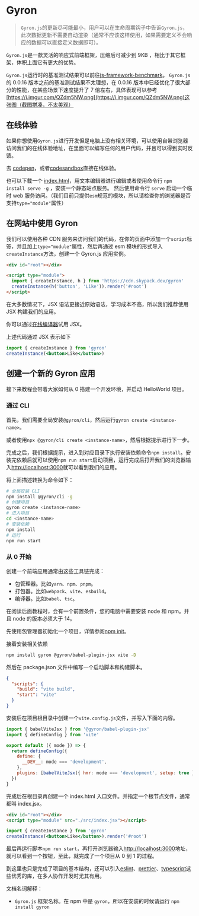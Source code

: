 # Gyron

> `Gyron.js`的更新尽可能最小，用户可以在生命周期钩子中告诉`Gyron.js`，此次数据更新不需要自动渲染（通常不应该这样使用，如果需要定义不会响应的数据可以直接定义数据即可）。

`Gyron.js`是一款灵活的响应式前端框架，压缩后可减少到 9KB ，相比于其它框架，体积上面它有更大的优势。

`Gyron.js`运行时的基准测试结果可以前往[js-framework-benchmark](https://krausest.github.io/js-framework-benchmark/current.html)。
`Gyron.js`的 0.0.16 版本之前的基准测试结果不太理想，在 0.0.16 版本中已经优化了很大部分的性能，在某些场景下速度提升了 7 倍左右，具体表现可以参考[https://i.imgur.com/QZdm5NW.png](https://i.imgur.com/QZdm5NW.png)这张图（截图拼凑，不太美观）

## 在线体验

如果你想使用`Gyron.js`进行开发但是电脑上没有相关环境，可以使用自带浏览器访问我们的在线体验地址，在里面可以编写任何的用户代码，并且可以得到实时反馈。

去 [codepen](https://codepen.io/linkontoask/embed/ExQNxGR?default-tab=js%2Cresult&editable=true)，或者[codesandbox](https://codesandbox.io/s/gyron-v0-0-16-ppwrlp)直接在线体验。

也可以下载一个 [index.html](https://github.com/Linkontoask/gyron/blob/master/packages/runtime/example/index.html)，用文本编辑器进行编辑或者使用命令行 `npm install serve -g` ，安装一个静态站点服务。
然后使用命令行 `serve` 启动一个临时 web 服务访问。（我们目前只提供`esm`规范的模块，所以请检查你的浏览器是否支持`type="module"`属性）

## 在网站中使用 Gyron

我们可以使用各种 CDN 服务来访问我们的代码，在你的页面中添加一个`script`标签，并且加上`type="module"`属性，然后再通过 esm 模块的形式导入`createInstance`方法，创建一个 Gyron.js 应用实例。

```html
<div id="root"></div>

<script type="module">
  import { createInstance, h } from 'https://cdn.skypack.dev/gyron'
  createInstance(h('button', 'Like')).render('#root')
</script>
```

在大多数情况下，JSX 语法更接近原始语法，学习成本不高，所以我们推荐使用 JSX 构建我们的应用。

你可以通过[在线编译器](https://codesandbox.io/s/gyron-v0-0-16-ppwrlp)试用 JSX。

上述代码通过 JSX 表示如下

```jsx
import { createInstance } from 'gyron'
createInstance(<button>Like</button>)
```

## 创建一个新的 Gyron 应用

接下来教程会带着大家如何从 0 搭建一个开发环境，并启动 HelloWorld 项目。

### 通过 CLI

首先，我们需要全局安装`@gyron/cli`，然后运行`gyron create <instance-name>`。

或者使用`npx @gyron/cli create <instance-name>`，然后根据提示进行下一步。

完成之后，我们根据提示，进入到对应目录下执行安装依赖命令`npm install`。安装完依赖后就可以使用`npm run start`启动项目，运行完成后打开我们的浏览器输入[http://localhost:3000](http://localhost:3000)就可以看到我们的应用。

将上面描述转换为命令如下：

```bash
# 全局安装 CLI
npm install @gyron/cli -g
# 创建项目
gyron create <instance-name>
# 进入项目
cd <instance-name>
# 安装依赖
npm install
# 运行
npm run start
```

### 从 0 开始

创建一个前端应用通常由这些工具链完成：

- 包管理器。比如`yarn`、`npm`、`pnpm`。
- 打包器。比如`webpack`、`vite`、`esbuild`。
- 编译器。比如`babel`、`tsc`。

在阅读后面教程时，会有一个前置条件，您的电脑中需要安装 node 和 npm。并且 node 的版本必须大于 14。

先使用包管理器初始化一个项目，详情参阅[npm init](https://docs.npmjs.com/cli/v8/commands/npm-init)。

接着安装相关依赖

```bash
npm install gyron @gyron/babel-plugin-jsx vite -D
```

然后在 package.json 文件中编写一个启动脚本和构建脚本。

```json filename=package.json
{
  "scripts": {
    "build": "vite build",
    "start": "vite"
  }
}
```

安装后在项目根目录中创建一个`vite.config.js`文件，并写入下面的内容。

```javascript filename=vite.config.js
import { babelViteJsx } from '@gyron/babel-plugin-jsx'
import { defineConfig } from 'vite'

export default ({ mode }) => {
  return defineConfig({
    define: {
      __DEV__: mode === 'development',
    },
    plugins: [babelViteJsx({ hmr: mode === 'development', setup: true })],
  })
}
```

完成后在根目录再创建一个 index.html 入口文件。并指定一个根节点文件，通常都叫 index.jsx。

```html filename=index.html
<div id="root"></div>
<script type="module" src="./src/index.jsx"></script>
```

```jsx filename=src/index.jsx
import { createInstance } from 'gyron'
createInstance(<button>Like</button>).render('#root')
```

最后再运行脚本`npm run start`，再打开浏览器输入[http://localhost:3000](http://localhost:3000)地址，就可以看到一个按钮，至此，就完成了一个项目从 0 到 1 的过程。

到这里也只是完成了项目的基本结构，还可以引入[eslint](https://eslint.org/docs/user-guide/getting-started)、[prettier](https://prettier.io/docs/en/install.html)、[typescript](https://www.typescriptlang.org/)这些优秀的库，在多人协作开发时尤其有用。

文档名词解释：

- `Gyron.js` 框架名称。在 npm 中是 `gyron`，所以在安装的时候请运行 `npm install gyron`
